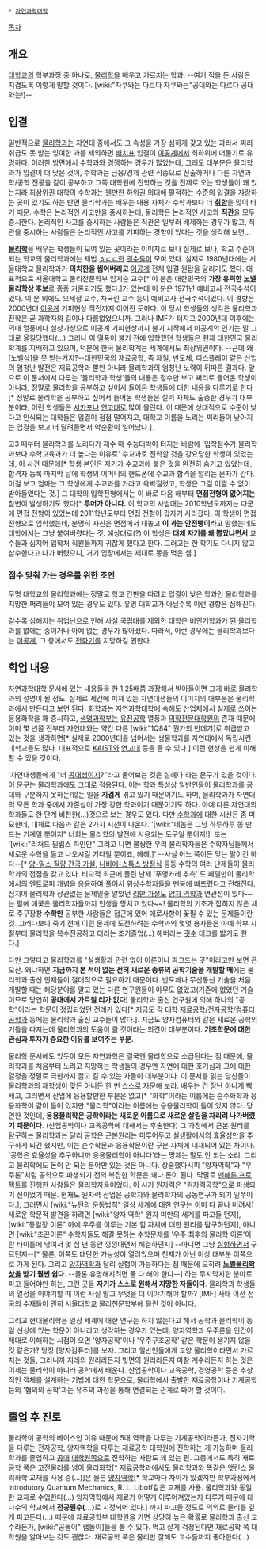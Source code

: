  * [[자연과학대학]]

[[목차]]

== 개요 ==
[[대학교]]의 학부과정 중 하나로, [[물리학]]을 배우고 가르치는 학과.
--여기 적을 둔 사람은 지겹도록 이렇게 말할 것이다. [wiki:"자쿠와는 다르다 자쿠와는"공대와는 다르다 공대와는!]--

== 입결 ==
일반적으로 [[물리학과]]는 자연대 중에서도 그 속성을 가장 심하게 갖고 있는 과라서 쩌리 취급도 못 받는 잉여한 과를 제외하면 [[배치표]] 입결이 [[이공계]]에서 최하위에 머물기로 유명하다. 이러한 방면에서 [[수학과]]와 경쟁하는 경우가 많았는데, 그래도 대부분은 물리학과가 입결이 더 낮은 것이, 수학과는 금융/경제 관련 직종으로 진출하거나 다른 자연과학/공학 전공을 같이 공부하고 그쪽 대학원에 진학하는 것을 전제로 오는 학생들이 꽤 있는지라 최상위권 대학의 수학과는 웬만한 하위권 의대에 필적하는 수준의 입결을 자랑하는 곳이 있기도 하는 반면 물리학과는 배우는 내용 자체가 수학과보다 더 '''[[취향]]'''을 많이 타기 때문. 수학은 논리적인 사고만을 중시하는데, 물리학은 논리적인 사고와 '''직관'''을 모두 중시한다. 논리적인 사고를 중시하는 사람들은 직관은 일부러 배제하는 경우가 많고, 직관을 중시하는 사람들은 논리적인 사고를 기피하는 경향이 있다는 것을 생각해 보면...

'''[[물리학]]'''을 배우는 학생들이 모여 있는 곳이라는 이미지로 보나 실제로 보나, 학교 수준이 되는 학교의 물리학과에는 제법 [[ㅎㄷㄷ]]한 [[굇수]]들이 모여 있다. 실제로 1980년대에는 서울대학교 물리학과가 '''의치한을 씹어버리고''' [[이공계]] 전체 입결 원탑을 달리기도 했다. 대표적으로 서울대학교 물리천문학부 임지순 교수[* 이 분은 대한민국의 '''가장 유력한 [[노벨물리학상]] 후보'''로 종종 거론되기도 했다.]가 있는데 이 분은 1971년 예비고사 전국수석이었다. 이 분 외에도 오세정 교수, 차국린 교수 등이 예비고사 전국수석이었다. 이 경향은 2000년대 [[이공계]] 기피현상 직전까지 이어진 듯하다. 이 당시 학생들의 생각은 물리학과 진학은 곧 과학자의 길이나 다름없었으니까. 그러나 IMF가 터지고 2000년대 이후에는 의대 열풍에다 설상가상으로 이공계 기피현상까지 불기 시작해서 이공계의 인기는 말 그대로 올킬당했다(...) 그러나 이 열풍이 불기 전에 입학했던 학생들은 현재 대한민국 물리학계를 지배하고 있으며, 덕분에 한국 물리학계는 세계에서도 최상위권이다. --근데 왜 [노벨상]을 못 받는거지?--대한민국의 재료공학, 즉 제철, 반도체, 디스플레이 같은 산업의 엄청난 발전은 재료공학과 뿐만 아니라 물리학과의 엄청난 노력이 뒤따른 결과다. 앞으로 이 문서에서 다루는 '물리학과 학생'들의 내용은 점수만 보고 쩌리로 들어온 학생이 아니라, 정말로 물리학을 공부하고 싶어서 들어온 학생들에 대한 내용을 다루기로 한다[* 정말로 물리학을 공부하고 싶어서 들어온 학생들은 실력 자체도 출중한 경우가 대부분이라, 이런 학생들은 [[서카포]]나 [[연고대]]로 많이 몰린다. 이 때문에 상대적으로 수준이 낮다고 인식되는 대학들은 입결이 점점 떨어지고, 대학교 이름을 노리는 쩌리들이 낮아지는 입결을 보고 더 달려들면서 악순환이 일어났다.].

고3 때부터 물리학과를 노리다가 재수 때 수능대박이 터지는 바람에 '입학점수가 물리학과보다 수학교육과가 더 높다는 이유로' 수교과로 진학할 것을 강요당한 학생이 있었는데, 이 사건 때문에[* 학생 본인은 자기가 수교과에 붙은 것을 완전히 숨기고 있었는데, 합격자 등록 마지막 날에 학생의 어머니의 핸드폰에 수교과 합격을 알리는 문자가 간다. 이걸 보고 엄마는 그 학생에게 수교과를 가라고 윽박질렀고, 학생은 그걸 어쩔 수 없이 받아들였다는 것.] 그 대학의 입학전형에서는 이 바로 다음 해부터 '''면접전형이 없어지는''' 참변이 발생하기도 했다[* '''루머가 아니다.''' 이 학교의 사범대는 2010학년도까지는 다군에 면접 전형이 있었는데 2011학년도부터 면접 전형이 갑자기 사라졌다. 이 학생이 면접 전형으로 입학했는데, 분명히 자신은 면접에서 대놓고 '''이 과는 안전빵이라고''' 말했는데도 대학에서는 그냥 붙여버렸다는 것. 예상대로(?) 이 학생은 '''대체 자기를 왜 뽑았냐면서''' 교수들과 심지어 입학처 직원들까지 귀찮게 했다고 한다. 그러고는 한 학기도 다니지 않고 삼수한다고 나가 버렸으니, 거기 입장에서는 제대로 똥을 먹은 셈.]

=== 점수 맞춰 가는 경우를 위한 조언 ===
무명 대학교의 물리학과에는 정말로 학교 간판을 따려고 입결이 낮은 학과인 물리학과를 지망한 쩌리들이 모여 있는 경우도 있다. 유명 대학교가 아닐수록 이런 경향은 심해진다. 

갈수록 심해지는 취업난으로 인해 사실 국립대를 제외한 대학은 비인기학과가 된 물리학과를 없애는 중이거나 아예 없는 경우가 많아졌다. 따라서, 이런 경우에는 물리학과보다는 [[이공계]], 그 중에서도 [[전화기]]를 지망하길 권한다.

== 학업 내용 ==
[[자연과학대학]] 문서에 있는 내용들을 한 1.25배쯤 과장해서 받아들이면 그게 바로 물리학과의 설명이 될 정도. 실제로 세간에 퍼져 있는 자연대생들의 이미지의 대부분은 물리학과에서 만든다고 보면 된다. [[화학과]]는 자연과학대학에 속해도 산업체에서 실제로 쓰이는 응용화학을 꽤 중시하고, [[생명과학부]]는 [[유전공학]] 열풍과 [[의학전문대학원]]의 존재 때문에 이미 몇 년쯤 전부터 자연대와는 약간 다른 [wiki:"1Q84" 뭔가의 번데기]로 취급받고 있는 것을 생각하면[* 실제로 2000년대를 넘어서는 생물학과를 자연대에서 독립시킨 대학교들도 많다. 대표적으로 [[KAIST]]와 [[연고대]] 등을 들 수 있다.] 이런 현상을 쉽게 이해할 수 있을 것이다.

'자연대생들에게 "너 [[공대]]생이지?"라고 물어보는 것은 실례다'라는 문구가 있을 것이다. 이 문구는 물리학과에도 그대로 적용된다. 이는 학과 특성상 일반인들이 물리학과를 공대와 구분하지 못하는/않는 일을 '''지겹게''' 겪고 있기 때문이기도 하며, 물리학과가 자연대의 모든 학과 중에서 자존심이 가장 강한 학과이기 때문이기도 하다. 아예 다른 자연대의 학과들도 한 단계 비천한(…)것으로 보는 경우도 있다. 다만 [[수학과]]에 대한 시선은 좀 미묘한데, 대체로 다음과 같은 2가지 시선이 나온다. 
'[wiki:"네놈은 그냥 하루하루 똥 만드는 기계일 뿐이지" 너희는 물리학의 발전에 사용되는 도구일 뿐이지!]' 또는 '[wiki:"리처드 필립스 파인만" 그러고 나면 불쌍한 우리 물리학자들은 수학자님들께서 새로운 수학을 들고 나오시길 기다릴 뿐이죠, 헤헤.]' --사실 어느 쪽이든 맞는 말이긴 하다--[* [[양-밀스 질량 간극 가설]], [[나비에-스톡스 방정식]] 등등 수학의 여러 난제들이 물리학과의 접점을 갖고 있다. 비교적 최근에 풀린 난제 '푸앵카레 추측' 도 페렐만이 물리학에서의 엔트로피 개념을 응용하여 풀어서 위상수학자들을 멘붕에 빠뜨렸다고 전해진다. 심지어 물리학과 상관없는 문제일줄 알았던 [[리만 가설]]도 [[양자 역학]]과 연관성이 있다~~는 말에 애꿎은 물리학자들까지 인생을 망치고 있다~~! 물리학의 기초가 잡히지 않은 채로 주구장창 '''수학만''' 공부한 사람들은 접근에 있어 애로사항이 꽃필 수 있는 문제들이란 것. 그러다보니 죽기 전에 이런 문제에 도전하려는 수학과의 몇몇 용자들은 아예 학부 시절부터 물리학을 복수전공하고 더러는 조기졸업(...) 해버리는 [[굇수]] 테크를 밟기도 한다.]

다만 그렇다고 물리학과를 "실생활과 관련 없이 이론이나 파고드는 곳"이라고만 보면 큰 오산. 왜냐하면 '''지금까지 본 적이 없는 전혀 새로운 종류의 공학기술을 개발할 때'''에는 물리학과 출신 인재들이 절대적으로 필요하기 때문이다. 반도체나 무선통신 기술을 처음 개발할 때는 해당분야를 알고 있는 다른 연구원들이 아무도 없었고(기존에 없었던 기술이므로 당연히 '''공대에서 가르칠 리가 없다''') 물리학과 출신 연구원에 의해 하나의 "공학"이라는 학문이 정립되었던 전례가 있다[* 지금도 각 대학 [[재료공학]]/[[전자공학]]/[[컴퓨터공학과]] 등에는 물리학과 출신 교수들이 많다.]. 지금도 양자컴퓨터와 같은 새로운 공학의 기틀을 다지는데 물리학과의 도움이 클 것이라는 의견이 대부분이다. '''기초학문에 대한 관심과 투자가 중요한 이유를 보여주는 부분.'''

물리학 문서에도 있듯이 모든 자연과학은 결국엔 물리학으로 소급된다는 점 때문에, 물리학과를 처음부터 노리고 지망하는 학생들의 경우엔 자연에 대한 호기심과 그에 대한 열정을 정말로 극한까지 끌고 갈 수 있는 자들이 대부분이다. 이 문서를 읽는 당신들이 물리학과의 재학생이 맞든 아니든 한 번 스스로 자문해 보라. 배우는 건 장난 아니게 빡세고, 그러면서 산업에 응용할만한 부분은 없고[* "화학"이라는 이름에는 순수화학과 응용화학이 같이 들어 있지만 "물리학"이라는 이름에는 응용물리학이 들어 있지 않다. 당연한 것인데, '''응용물리학은 공학이라는 새로운 이름으로 새로운 살림을 차리려 나가버렸기 때문이다.''' (산업공학이나 교육공학에 대해서는 후술한다) 그 과정에서 근본 원리를 탐구하는 물리학과는 달리 공학은 근본원리는 미루어두고 실생활에서의 효율성만을 추구하게 되긴 했지만, 이는 순수학문과 응용학문이란 구분 자체에 내재되어 있는 차이다. '공학은 효율성을 추구하니까 응용물리학이 아니다'라는 명제는 말도 안 되는 소리. 그리고 물리학에도 돈이 안 되는 분야만 있는 것은 아니다. 상술했다시피 "양자역학"과 "우주론"처럼 공학으로 파생되기 전의 복잡한 학문은 꽤나 돈이 된다. 막말로 [[맨해튼 프로젝트]]를 진행한 사람들은 [[물리학자]]들이었다. 이 시기 [[원자력]]은 "원자력공학"으로 파생되기 전이었기 때문. 현재도 원자력 산업은 공학자와 물리학자의 공동연구가 되기 일쑤이다.], 그러면서 [wiki:"뉴턴의 운동법칙" 일상 세계에 대한 연구는 이미 다 끝나 버려서] 새로운 학문적 발견을 하려면 [wiki:"양자 역학" 원자 미만의 세계를 파고들 던지], [wiki:"통일장 이론" 아예 우주를 이루는 기본 힘 자체에 대한 원리를 탐구하던지], 아니면 [wiki:"초끈이론" 수학자들도 해결 못하는 수학문제를 '우주 최후의 물리학 이론'이란 타이틀에 낚여서 몇 십 년 동안 낑낑대면서 해결하던지] --아니면 그냥 [[실험]]하면서 구르던지--[* 물론, 이쪽도 대단한 가능성이 열려있으며 천재가 아닌 이상 대부분 이쪽으로 가게 된다. 그리고 [[양자역학]]과 달리 실험이 가능하다는 점 때문에 오히려 '''[[노벨물리학상]]을 받기 훨씬 쉽다.''' --물론 유명해지려면 둘 다 해야 한다--] 하는 무지막지한 분야로 파고 들어야만 하는, 그런 곳을 '''자기가 스스로 원해서 지망한 자들이다'''. 물리학과 학생들의 열정을 이야기할 때 이런 사실 말고 무엇을 더 이야기해야 할까? [IMF] 사태 이전 전국의 수재들이 괜히 서울대학교 물리천문학부에 몰린 것이 아니다.

그리고 현대물리학은 일상 세계에 대한 연구는 하지 않는다고 해서 공학과 물리학이 동일 선상에 있는 학문이 아니라고 생각하는 경우가 있는데, 양자역학과 우주론을 인간이 제대로 이해하는 시점이 오면 '양자공학'이나 '우주구조공학' 같은 학문이 생기지 않을 것 같은가? 당장 [양자컴퓨터]를 보자. 그리고 일반인들에게 교양 물리학이라면서 가르치는 것들, 그러니까 지레의 원리라든지 빗면의 원리라든지 마찰 계수라든지 하는 것은 이제는 물리학이 아니라 공학에서 배운다. 산업공학이나 교육공학, 경영공학 등은 추상적인 객체를 설계하는 기법에 대한 학문으로, 물리학에서 출발한 재료공학이나 기계공학 등의 '협의의 공학'과는 유추의 과정을 통해 연결되는 관계로 봐야 할 것이다.

== 졸업 후 진로 ==
물리학이 공학의 베이스인 이유 때문에 5대 역학을 다루는 기계공학이라든가, 전자기학을 다루는 전자공학, 양자역학을 다루는 재료공학 대학원에 진학하는 게 가능하며 물리학과를 졸업하고 [[공대]] [[대학원]]쪽으로 진학하는 사람도 꽤 있는 편. 그중에서도 특히 재료공학 쪽은 고전물리를 넘어 물리화학[* 재료공학과에서도 물리학과와 똑같은 앳킨스 물리화학 교재를 사용 중(...)]은 물론 [[양자역학]][* 학교마다 차이가 있겠지만 학부과정에서 Introdutory Quantum Mechanics, R. L. Liboff같은 교재를 사용. 물리학과와 동일한 교재로 수업한다(...) 양자역학에서 재료가 어떻게 이루어져있는지 다루기 때문에 대다수의 학교에서 '''전공필수(...)'''로 지정되어 있다.] 까지 파고들 정도로 의외로 물리를 깊게 파고든다(...) 때문에 재료공학부 대학원을 가면 상당히 높은 확률로 물리학과 출신 교수라든가, [wiki:"공돌이" 랩돌이]들을 볼 수 있다. 먹고 살게 걱정된다면 재료공학 쪽 대학원을 알아보는 것도 괜찮다. 재료공학 쪽은 물리만 잘해도 교수들까지 좋아한다(...)
